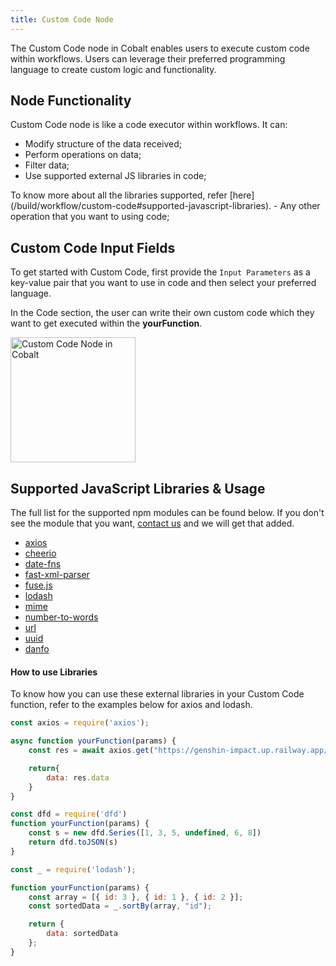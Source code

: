 ```yaml
---
title: Custom Code Node
---
```

The Custom Code node in Cobalt enables users to execute custom code within workflows. Users can leverage their preferred programming language to create custom logic and functionality.

## Node Functionality

Custom Code node is like a code executor within workflows. It can:

- Modify structure of the data received;
- Perform operations on data;
- Filter data;
- Use supported external JS libraries in code;
<Tip>
To know more about all the libraries supported, refer [here](/build/workflow/custom-code#supported-javascript-libraries). 
</Tip>
- Any other operation that you want to using code;


## Custom Code Input Fields
To get started with Custom Code, first provide the `Input Parameters` as a key-value pair that you want to use in code and then select your preferred language.

In the Code section, the user can write their own custom code which they want to get executed within the **yourFunction**.

<img height="200" src="/images/Guides/Workflow/custom-node.png" alt="Custom Code Node in Cobalt"/>

## Supported JavaScript Libraries & Usage

The full list for the supported npm modules can be found below. If you don't see the module that you want, [contact us](mailto:integrations@gocobalt.io) and we will get that added.

- [axios](https://www.npmjs.com/package/axios)
- [cheerio](https://www.npmjs.com/package/cheerio)
- [date-fns](https://www.npmjs.com/package/date-fns)
- [fast-xml-parser](https://www.npmjs.com/package/fast-xml-parser)
- [fuse.js](https://www.npmjs.com/package/fuse.js)
- [lodash](https://www.npmjs.com/package/lodash)
- [mime](https://www.npmjs.com/package/mime/v/3.0.0)
- [number-to-words](https://www.npmjs.com/package/number-to-words)
- [url](https://www.npmjs.com/package/url)
- [uuid](https://www.npmjs.com/package/uuid)
- [danfo](https://danfo.jsdata.org/getting-started)


#### How to use Libraries
To know how you can use these external libraries in your Custom Code function, refer to the examples below for axios and lodash.
<CodeGroup>
```JavaScript axios
const axios = require('axios');

async function yourFunction(params) {
    const res = await axios.get("https://genshin-impact.up.railway.app/characters");

    return{
        data: res.data
    }
}
```
```JavaScript danfo
const dfd = require('dfd')
function yourFunction(params) {
    const s = new dfd.Series([1, 3, 5, undefined, 6, 8])
    return dfd.toJSON(s)
}
```
``` JavaScript lodash
const _ = require('lodash');

function yourFunction(params) {
    const array = [{ id: 3 }, { id: 1 }, { id: 2 }];
    const sortedData = _.sortBy(array, "id");

    return {
        data: sortedData
    };
}
```
</CodeGroup>
